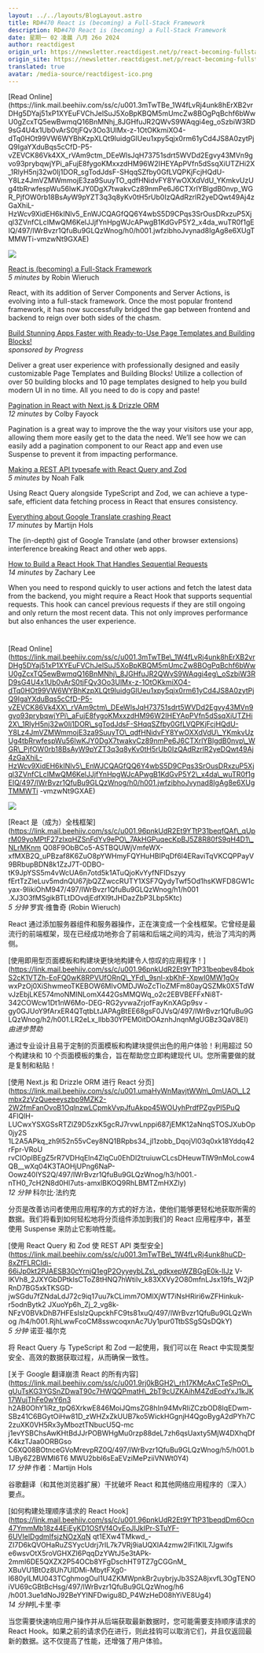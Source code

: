 ```yaml
---
layout: ../../layouts/BlogLayout.astro
title: RD#470 React is (becoming) a Full-Stack Framework
description: RD#470 React is (becoming) a Full-Stack Framework
date: 星期一 02 凌晨 八月 26o 2024
author: reactdigest
origin_url: https://newsletter.reactdigest.net/p/react-becoming-fullstack-framework
origin_site: https://newsletter.reactdigest.net/p/react-becoming-fullstack-framework
translated: true
avatar: /media-source/reactdigest-ico.png
---
```



<Reference client:only="react" title="RD#470 React is (becoming) a Full-Stack Framework" url="https://newsletter.reactdigest.net/p/react-becoming-fullstack-framework" />

<Detail client:only="react">
	[Read Online](https://link.mail.beehiiv.com/ss/c/u001.3mTwTBe_1W4fLvRj4unk8hErXB2vrDHg5DYaj51xP1XYEuFVChJelSuJ5XoBpKBQM5mUmcZw8BOgPqBchf6bWwU0gZcxTQ5ewBwmqQ16BnMNhj_8JGHfuJR2QWvS9WAqgi4eg_oSzbiW3RD9sG4U4x1Ub0vArS0tjFQv3Oo3UlMx-z-1OtOKkmiXO4-dTq0HOt99VW6WYBhKzpXLQt9IuidgGIUeu1xpy5qjx0rm61yCd4JS8A0zytPjQ9IgaYXduBqs5cCfD-P5-vZEVCK86Vk4XX_rVAm9ctm_DEeWlsJqH73751sdrt5WVDd2Egvy43MVn9gvo93prybqwjYPi_aFujE8fygoKMxxzdHM96W2IHEYApPVfn5dSsqXiUTZHi2X_1RlyH5nj32w0Ij1DOR_sgTodJdsF-SHqqSZfby0GfLVQPKjFcjHQdU-Y8Lz4JmVZMWmmojE3za9SuuyTO_qdfHNidvFY8YwOXXdVdU_YKmkvUzUg4tbRrwfespWu56lwKJY0DgX7twakvCz89nmPe6J6CTXrlYBlgdB0nvp_WGR_PjfOW0rb18BsAyW9pYZT3q3q8yKv0tH5rUb0IzQAdRzrlR2yeDQwt49Aj4zGaXhiL-HzWcv9XidEH6kINlv5_EnWJCQAGfQQ6Y4wbS5D9CPqs3SrOusDRxzuP5Xjql3ZVnfCLcIMwQM6KelJJjfYnHpgWJcAPwgB1KdGvP5Y2_x4da_wuTR0f1gEIQ/497/lWrBvzr1QfuBu9GLQzWnog/h0/h001.jwfzibhoJvynad8IgAg8e6XUgTMMWTi-vmzwNt9GXAE)

![](https://link.mail.beehiiv.com/ss/o/u001.Btu2bd7uwPPtNpvEhFUmtA/497/lWrBvzr1QfuBu9GLQzWnog/ho.gif)

[React is (becoming) a Full-Stack Framework](https://link.mail.beehiiv.com/ss/c/u001.96pnkUdR2Et9YTtP31beqfQAf_qUprM09yoMPtF27zIxqHZSnFdYv9ePO_7AkHGPuqecKpBJ5Z8R80fS9qH4D1_NLrMKnmQ08F9ObBCo5-aSTBQUWjVmfeWX-xfMXB2Q_uPBzaf8K6ZuO8pYWHmyFQYHuHBIPqDf6l4ERaviTqVKCQPPayV9BRbupBDN8k1ZzJ7T-0DBO-tK9JpYSS5m4vWcUA6n7otd5k1ATuQjoKvYyfNFIDszyyfErtTzZleLuv5mdnQU67jbQZZwccRUTY1XSF7QydyTwf5Od1hsKWFD8GW1cyax-9IikiOhM947/497/lWrBvzr1QfuBu9GLQzWnog/h1/h001.XJ3O3fMSgikBTLtDOvdjEdfXl9tJHDazZbP3Lbp5Ktc)  
_5 minutes_ by Robin Wieruch

React, with its addition of Server Components and Server Actions, is evolving into a full-stack framework. Once the most popular frontend framework, it has now successfully bridged the gap between frontend and backend to reign over both sides of the chasm.

[Build Stunning Apps Faster with Ready-to-Use Page Templates and Building Blocks!](https://link.mail.beehiiv.com/ss/c/u001.96pnkUdR2Et9YTtP31beqbev84bokS2cK1VTZh-EoFQ0wK8RPVUfORnQ_YFd_9snl-xbKhF-XpwI0MW1gOvwxPzOj0XiShwmeoTKEebOW6MIvOMDJWoZcTloZMFm80ayQSZMk0X5TdWvJzEbjLKE574moNMINLomX442GsMMQWq_o2c2EBVBEFFxNi8T-342COWcw1Dt1nW6Mo-DEG-RG2yvwaZrjofFayKnXAGp9sv-gy0GJUoY9fArxER4QTqtbLtJAPAgBtEE68gsF0JVsQ/497/lWrBvzr1QfuBu9GLQzWnog/h2/h001.LR2eLx_llbb30YPEM0itDOAznhJnqnMgUGBz3QaV8EI)  
_sponsored by Progress_

Deliver a great user experience with professionally designed and easily customizable Page Templates and Building Blocks! Utilize a collection of over 50 building blocks and 10 page templates designed to help you build modern UI in no time. All you need to do is copy and paste!

[Pagination in React with Next.js & Drizzle ORM](https://link.mail.beehiiv.com/ss/c/u001.umaHyWnMavjtWWn_0mUAO_L2mbx2zVzQueeeyszbp9MZK2-2W2fmFanOvoB1OqlnzwLCpmkVvpJfuAkpo45WOUyhPrdfPZgvPI5PuQ4FlQlH-LUCwxYSXGSsRTZlZ9D5zxK5gcRJ7rvwLnppi687jEMK12aNnqSTOSJXubOp0jy2S1L2A5APkq_zh9l52n55vCey8NQ1BRpbs34_jI1zobb_DqojVl03q0xk18Yddq42rFpr-VRoUrvCIOplBEgZ5rR7VDHqEln4ZlqCu0EhDl2truiuwCLcsDHeuwTlW9nMoLcow4QB__wXq04K3TAOHjUPng6NaP-Oowz40lYS2Q/497/lWrBvzr1QfuBu9GLQzWnog/h3/h001.-nTH0_7cH2N8d0Hl7uts-amxlBKOQ9RhLBMTZmHXZlY)  
_12 minutes_ by Colby Fayock

Pagination is a great way to improve the the way your visitors use your app, allowing them more easily get to the data the need. We’ll see how we can easily add a pagination component to our React app and even use Suspense to prevent it from impacting performance.

[Making a REST API typesafe with React Query and Zod](https://link.mail.beehiiv.com/ss/c/u001.3mTwTBe_1W4fLvRj4unk8huCD-8xZfFLRCIdi-66iJp0kt2PJAESB30cYrnjQ1egP2OyyeybLZs_gdkxepWZBGgE0k-lIJzV-lKVh8_2JXYGbDPtkIsCToZ8tHNQ7hWtiIv_k83XXVy2O80mfnLJsx19fs_W2jPRnD7BG5xkTKSGD-jwSGdu7fZNdaLdJ72c9iq17uu7kCLimm7OMlXjWT7iNsHRiri6wZFHinkuk-r5odnBytk2JXuoYp6h_Zj_2_vg8k-NFzV0BVkDhB7HFEsIsIzQupckhFC9ts81xuQ/497/lWrBvzr1QfuBu9GLQzWnog/h4/h001.RjhLwwFcoCM8sswcoqxnAc7Uy1pur0TtbSSgSQsDQkY)  
_5 minutes_ by Noah Falk

Using React Query alongside TypeScript and Zod, we can achieve a type-safe, efficient data fetching process in React that ensures consistency.

[Everything about Google Translate crashing React](https://link.mail.beehiiv.com/ss/c/u001.9rj0kBGH2_rh17KMcAxCTeSPnO_gUuTsKG3YGSnZDwaT90c7HWQQPmatH_2bT9cUZKAihM4ZdEodYxJ1kJK17WujThFe0wY6n3h2AB0OhY1iRz_tpQ6XrkwE846MoiJQmsZG8hIn94MvRIiZCzbOD8IqEDwm-SBz41C6BGytOiHw81D_zWHZxZkUUB7ko5WickHGgnjH4QgoBygA2dPYh7C2zuXK0VH5Rx3yMboztTNbucU5Q-mcj1evYSBChsAwKHtBdJJrPOBWHgMu0rzp88deL7zh6qsUaxty5MjW4DXhqDfK4kzTJaa0ORBGsoC6XQ08BOtnceGVoMrevpRZ0Q/497/lWrBvzr1QfuBu9GLQzWnog/h5/h001.b1JBy6Z2BWMI6T6MWU2bbl6sEaEVziMePziiVNWt0Y4)  
_17 minutes_ by Martijn Hols

The (in-depth) gist of Google Translate (and other browser extensions) interference breaking React and other web apps.

[How to Build a React Hook That Handles Sequential Requests](https://link.mail.beehiiv.com/ss/c/u001.96pnkUdR2Et9YTtP31beqdDm6Ocn47YmmMb18z44EiEyKD1OSfVf4OvEoJIJkIPr-STuYF-6UVIelDgdmIfsjzNOzXqNqt1EXw4TMkwd_-ZI7D6kQVOHaRuZSYycUdrj7rlL7k7VRj9iaUQXlA4zmw2lFi1KIL7Jgwifse6wsvOtX5roVGHXZl6PqqDzYWtJ5e3tAPk-2mml6DE5QXZX2P54OCb8YFgDscHT9TZ7gCGGnM_XBuVU1BtOz8Uh7UlDMi-MbytFXg0-I680yILMU043TCghmogOuL1U4ZKMWpnkBr2uybrjyJb3S2A8jxvfL3OgTENOiVU69cGBtBcHsg/497/lWrBvzr1QfuBu9GLQzWnog/h6/h001.3ue1dNoJ92BeYYINFDwigu8D_P4WzHeD08hYiVE8Ug4)  
_14 minutes_ by Zachary Lee

When you need to respond quickly to user actions and fetch the latest data from the backend, you might require a React Hook that supports sequential requests. This hook can cancel previous requests if they are still ongoing and only return the most recent data. This not only improves performance but also enhances the user experience.

#
</Detail>

\[Read Online]\(https://link.mail.beehiiv.com/ss/c/u001.3mTwTBe\_1W4fLvRj4unk8hErXB2vrDHg5DYaj51xP1XYEuFVChJelSuJ5XoBpKBQM5mUmcZw8BOgPqBchf6bWwU0gZcxTQ5ewBwmqQ16BnMNhj\_8JGHfuJR2QWvS9WAqgi4eg\_oSzbiW3RD9sG4U4x1Ub0vArS0tjFQv3Oo3UlMx-z-1OtOKkmiXO4-dTq0HOt99VW6WYBhKzpXLQt9IuidgGIUeu1xpy5qjx0rm61yCd4JS8A0zytPjQ9IgaYXduBqs5cCfD-P5-vZEVCK86Vk4XX\_rVAm9ctm\_DEeWlsJqH73751sdrt5WVDd2Egvy43MVn9gvo93prybqwjYPi\_aFujE8fygoKMxxzdHM96W2IHEYApPVfn5dSsqXiUTZHi2X\_1RlyH5nj32w0Ij1DOR\_sgTodJdsF-SHqqSZfby0GfLVQPKjFcjHQdU-Y8Lz4JmVZMWmmojE3za9SuuyTO\_qdfHNidvFY8YwOXXdVdU\_YKmkvUzUg4tbRrwfespWu56lwKJY0DgX7twakvCz89nmPe6J6CTXrlYBlgdB0nvp\_WGR\_PjfOW0rb18BsAyW9pYZT3q3q8yKv0tH5rUb0IzQAdRzrlR2yeDQwt49Aj4zGaXhiL-HzWcv9XidEH6kINlv5\_EnWJCQAGfQQ6Y4wbS5D9CPqs3SrOusDRxzuP5Xjql3ZVnfCLcIMwQM6KelJJjfYnHpgWJcAPwgB1KdGvP5Y2\_x4da\_wuTR0f1gEIQ/497/lWrBvzr1QfuBu9GLQzWnog/h0/h001.jwfzibhoJvynad8IgAg8e6XUgTMMWTi -vmzwNt9GXAE)

![](https://link.mail.beehiiv.com/ss/o/u001.Btu2bd7uwPPtNpvEhFUmtA/497/lWrBvzr1QfuBu9GLQzWnog/ho.gif)

\[React 是（成为）全栈框架]\(https://link.mail.beehiiv.com/ss/c/u001.96pnkUdR2Et9YTtP31beqfQAf\_qUprM09yoMPtF27zIxqHZSnFdYv9ePO\_7AkHGPuqecKpBJ5Z8R80fS9qH4D1\_NLrMKnm Q08F9ObBCo5-ASTBQUWjVmfeWX-xfMXB2Q\_uPBzaf8K6ZuO8pYWHmyFQYHuHBIPqDf6l4ERaviTqVKCQPPayV9BRbupBDN8k1ZzJ7T-0DBO-tK9JpYSS5m4vWcUA6n7otd5k1ATuQjoKvYyfNFIDszyy fErtTzZleLuv5mdnQU67jbQZZwccRUTY1XSF7QydyTwf5Od1hsKWFD8GW1cyax-9IikiOhM947/497/lWrBvzr1QfuBu9GLQzWnog/h1/h001 .XJ3O3fMSgikBTLtDOvdjEdfXl9tJHDazZbP3Lbp5Ktc)\
*5 分钟* 罗宾·维鲁奇 (Robin Wieruch)

React 通过添加服务器组件和服务器操作，正在演变成一个全栈框架。它曾经是最流行的前端框架，现在已经成功地弥合了前端和后端之间的鸿沟，统治了鸿沟的两侧。

\[使用即用型页面模板和构建块更快地构建令人惊叹的应用程序！]\(https://link.mail.beehiiv.com/ss/c/u001.96pnkUdR2Et9YTtP31beqbev84bokS2cK1VTZh-EoFQ0wK8RPVUfORnQ\_YFd\_9snl-xbKhF-XpwI0MW1gOv wxPzOj0XiShwmeoTKEBOW6MIvOMDJWoZcTloZMFm80ayQSZMk0X5TdWvJzEbjLKE574moNMINLomX442GsMMQWq\_o2c2EBVBEFFxNi8T-342COWcw1Dt1nW6Mo-DEG-RG2yvwaZrjofFayKnXAGp9sv -gy0GJUoY9fArxER4QTqtbLtJAPAgBtEE68gsF0JVsQ/497/lWrBvzr1QfuBu9GLQzWnog/h2/h001.LR2eLx\_llbb30YPEM0itDOAznhJnqnMgUGBz3QaV8EI)\
*由进步赞助*

通过专业设计且易于定制的页面模板和构建块提供出色的用户体验！利用超过 50 个构建块和 10 个页面模板的集合，旨在帮助您立即构建现代 UI。您所需要做的就是复制和粘贴！

\[使用 Next.js 和 Drizzle ORM 进行 React 分页]\(https://link.mail.beehiiv.com/ss/c/u001.umaHyWnMavjtWWn\_0mUAO\_L2mbx2zVzQueeeyszbp9MZK2-2W2fmFanOvoB1OqlnzwLCpmkVvpJfuAkpo45WOUyhPrdfPZgvPI5PuQ 4FlQlH-LUCwxYSXGSsRTZlZ9D5zxK5gcRJ7rvwLnppi687jEMK12aNnqSTOSJXubOp0jy2S 1L2A5APkq\_zh9l52n55vCey8NQ1BRpbs34\_jI1zobb\_DqojVl03q0xk18Yddq42rFpr-VRoU rvCIOplBEgZ5rR7VDHqEln4ZlqCu0EhDl2truiuwCLcsDHeuwTlW9nMoLcow4QB\_\_wXq04K3TAOHjUPng6NaP-Oowz40lYS2Q/497/lWrBvzr1QfuBu9GLQzWnog/h3/h001.- nTH0\_7cH2N8d0Hl7uts-amxlBKOQ9RhLBMTZmHXZly)\
*12 分钟* 科尔比·法约克

分页是改善访问者使用应用程序的方式的好方法，使他们能够更轻松地获取所需的数据。我们将看到如何轻松地将分页组件添加到我们的 React 应用程序中，甚至使用 Suspense 来防止它影响性能。

\[使用 React Query 和 Zod 使 REST API 类型安全]\(https://link.mail.beehiiv.com/ss/c/u001.3mTwTBe\_1W4fLvRj4unk8huCD-8xZfFLRCIdi-66iJp0kt2PJAESB30cYrnjQ1egP2OyyeybLZs\_gdkxepWZBGgE0k-lIJz V-lKVh8\_2JXYGbDPtkIsCToZ8tHNQ7hWtiIv\_k83XXVy2O80mfnLJsx19fs\_W2jPRnD7BG5xkTKSGD-jwSGdu7fZNdaLdJ72c9iq17uu7kCLimm7OMlXjWT7iNsHRiri6wZFHinkuk-r5odnBytk2 JXuoYp6h\_Zj\_2\_vg8k-NFzV0BVkDhB7HFEsIsIzQupckhFC9ts81xuQ/497/lWrBvzr1QfuBu9GLQzWnog /h4/h001.RjhLwwFcoCM8sswcoqxnAc7Uy1pur0TtbSSgSQsDQkY)\
*5 分钟* 诺亚·福尔克

将 React Query 与 TypeScript 和 Zod 一起使用，我们可以在 React 中实现类型安全、高效的数据获取过程，从而确保一致性。

\[关于 Google 翻译崩溃 React 的所有内容]\(https://link.mail.beehiiv.com/ss/c/u001.9rj0kBGH2\_rh17KMcAxCTeSPnO\_gUuTsKG3YGSnZDwaT90c7HWQQPmatH\_2bT9cUZKAihM4ZdEodYxJ1kJK17WujThFe0wY6n3 h2AB0OhY1iRz\_tpQ6XrkwE846MoiJQmsZG8hIn94MvRIiZCzbOD8IqEDwm-SBz41C6BGytOiHw81D\_zWHZxZkUUB7ko5WickHGgnjH4QgoBygA2dPYh7C2zuXK0VH5Rx3yMboztTNbucU5Q-mc j1evYSBChsAwKHtBdJJrPOBWHgMu0rzp88deL7zh6qsUaxty5MjW4DXhqDfK4kzTJaa0ORBGso C6XQ08BOtnceGVoMrevpRZ0Q/497/lWrBvzr1QfuBu9GLQzWnog/h5/h001.b1JBy6Z2BWMI6T6 MWU2bbl6sEaEVziMePziiVNWt0Y4)\
*17 分钟* 作者：Martijn Hols

谷歌翻译（和其他浏览器扩展）干扰破坏 React 和其他网络应用程序的（深入）要点。

\[如何构建处理顺序请求的 React Hook]\(https://link.mail.beehiiv.com/ss/c/u001.96pnkUdR2Et9YTtP31beqdDm6Ocn47YmmMb18z44EiEyKD1OSfVf4OvEoJIJkIPr-STuYF-6UVIelDgdmIfsjzNOzXqN qt1EXw4TMkwd\_-ZI7D6kQVOHaRuZSYycUdrj7rlL7k7VRj9iaUQXlA4zmw2lFi1KIL7Jgwifs e6wsvOtX5roVGHXZl6PqqDzYWtJ5e3tAPk-2mml6DE5QXZX2P54OCb8YFgDschHT9TZ7gCGGnM\_ XBuVU1BtOz8Uh7UlDMi-MbytFXg0-I680yILMU043TCghmogOul1U4ZKMWpnkBr2uybrjyJb3S2A8jxvfL3OgTENOiVU69cGBtBcHsg/497/lWrBvzr1QfuBu9GLQzWnog/h6 /h001.3ue1dNoJ92BeYYINFDwigu8D\_P4WzHeD08hYiVE8Ug4)\
*14 分钟*扎卡里·李

当您需要快速响应用户操作并从后端获取最新数据时，您可能需要支持顺序请求的 React Hook。如果之前的请求仍在进行，则此挂钩可以取消它们，并且仅返回最新的数据。这不仅提高了性能，还增强了用户体验。

#


